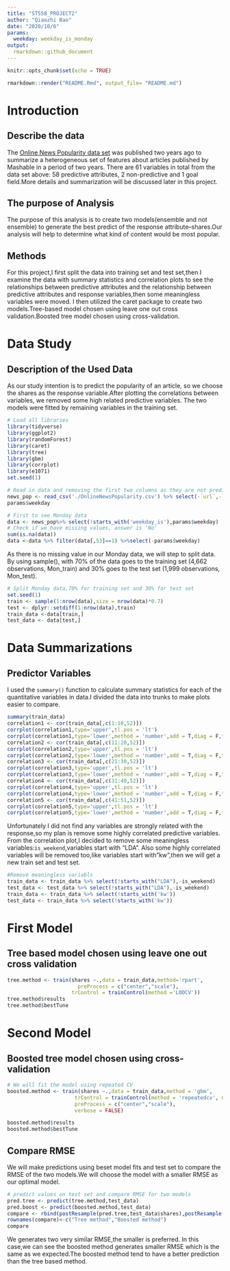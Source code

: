 ```yaml
---
title: "ST558_PROJECT2"
author: "Qiaozhi Bao"
date: "2020/10/6"
params:
  weekday: weekday_is_monday
output:
  rmarkdown::github_document
---
```


```r
knitr::opts_chunk$set(echo = TRUE)
```

```r
rmarkdown::render("README.Rmd", output_file= "README.md")
```
# Introduction  
## Describe the data  
The [Online News Popularity data set]("https://archive.ics.uci.edu/ml/datasets/Online+News+Popularity") was published two years ago to summarize a heterogeneous set of features about articles published by Mashable in a period of two years.
There are 61 variables in total from the data set above: 58 predictive attributes, 2 non-predictive and 1 goal field.More details and summarization will be discussed later in this project.

##  The purpose of Analysis  

The purpose of this analysis is to create two models(ensemble and not ensemble) to generate the best predict of the response attribute--shares.Our analysis will help to determine what kind of content would be most popular.

## Methods  

For this project,I first split the data into training set and test set,then I examine the data with summary statistics and correlation plots to see the relationships between predictive attributes and the relationship between predictive attributes and response variables,then some meaningless variables were moved.
I then utilized the caret package to create two models.Tree-based model chosen using leave one out cross validation.Boosted tree model chosen using cross-validation.

# Data Study
## Description of the Used Data

As our study intention is to predict the popularity of an article, so we choose the shares as the response variable.After plotting the correlations between variables, we removed some high related predictive variables.
The two models were fitted by remaining variables in the training set. 

```r
# Load all libraries
library(tidyverse)
library(ggplot2)
library(randomForest)
library(caret)
library(tree)
library(gbm)
library(corrplot)
library(e1071)
set.seed(1)
```
```r
# Read in data and removing the first two columns as they are not predictive variables.
news_pop <- read_csv('./OnlineNewsPopularity.csv') %>% select(-`url`,-`timedelta`)
params$weekday
```

```r
# First to see Monday data
data <- news_pop%>% select(!starts_with('weekday_is'),params$weekday)
# Check if we have missing values, answer is 'No'
sum(is.na(data))
data <-data %>% filter(data[,53]==1) %>%select(-params$weekday)
```

As there is no missing value in our Monday data, we will step to split data.
By using sample(), with 70% of the data goes to the training set (4,662 observations, Mon_train) and 30% goes to the test set (1,999 observations, Mon_test).

```r
# Split Monday data,70% for training set and 30% for test set
set.seed(1)
train <- sample(1:nrow(data),size = nrow(data)*0.7)
test <- dplyr::setdiff(1:nrow(data),train)
train_data <-data[train,]
test_data <- data[test,]
```
# Data Summarizations
## Predictor Variables   
I used the `summary()` function to calculate summary statistics for each of the quantitative variables in data.I divided the data into trunks to make plots easier to compare.

```r
summary(train_data)
correlation1 <- cor(train_data[,c(1:10,52)])
corrplot(correlation1,type='upper',tl.pos = 'lt')
corrplot(correlation1,type='lower',method = 'number',add = T,diag = F,tl.pos = 'n')
correlation2 <- cor(train_data[,c(11:20,52)])
corrplot(correlation2,type='upper',tl.pos = 'lt')
corrplot(correlation2,type='lower',method = 'number',add = T,diag = F,tl.pos = 'n')
correlation3 <- cor(train_data[,c(21:30,52)])
corrplot(correlation3,type='upper',tl.pos = 'lt')
corrplot(correlation3,type='lower',method = 'number',add = T,diag = F,tl.pos = 'n')
correlation4 <- cor(train_data[,c(31:40,52)])
corrplot(correlation4,type='upper',tl.pos = 'lt')
corrplot(correlation4,type='lower',method = 'number',add = T,diag = F,tl.pos = 'n')
correlation5 <- cor(train_data[,c(41:51,52)])
corrplot(correlation5,type='upper',tl.pos = 'lt')
corrplot(correlation5,type='lower',method = 'number',add = T,diag = F,tl.pos = 'n')
```

Unfortunately I did not find any variables are strongly related with the response,so my plan is remove some highly correlated predictive variables.
From the correlation plot,I decided to remove some meaningless variables:`is_weekend`,variables start with "LDA".
Also some highly correlated variables will be removed too,like variables start with"kw",then we will get a new train set and test set.  

```r
#Remove meaningless variabls
train_data <- train_data %>% select(!starts_with("LDA"),-is_weekend)
test_data <- test_data %>% select(!starts_with("LDA"),-is_weekend)
train_data <- train_data %>% select(!starts_with('kw'))
test_data <- train_data %>% select(!starts_with('kw'))
```


# First Model
## Tree based model chosen using leave one out cross validation  

```r
tree.method <- train(shares ~.,data = train_data,method='rpart',
                       preProcess = c("center","scale"),
                     trControl = trainControl(method ='LOOCV'))
tree.method$results
tree.method$bestTune
```
# Second Model
## Boosted tree model chosen using cross-validation  

```r
# We will fit the model using repeated CV
boosted.method <- train(shares ~.,data = train_data,method = 'gbm',
                      trControl = trainControl(method = 'repeatedcv', number=5,repeats =2),
                      preProcess = c("center","scale"),
                      verbose = FALSE)

boosted.method$results
boosted.method$bestTune
```
## Compare RMSE 
We will make predictions using beset model fits and test set to compare the RMSE of the two models.We will choose the model with a smaller RMSE as our optimal model.

```r
# predict values on test set and compare RMSE for two models
pred.tree <- predict(tree.method,test_data)
pred.boost <- predict(boosted.method,test_data)
compare <- rbind(postResample(pred.tree,test_data$shares),postResample(pred.boost,test_data$shares))
rownames(compare)<-c("Tree method","Boosted method")
compare
```
We generates two very similar RMSE,the smaller is preferred.
In this case,we can see the boosted method generates smaller RMSE which is the same as we expected.The boosted method tend to have a better prediction than the tree based method.

